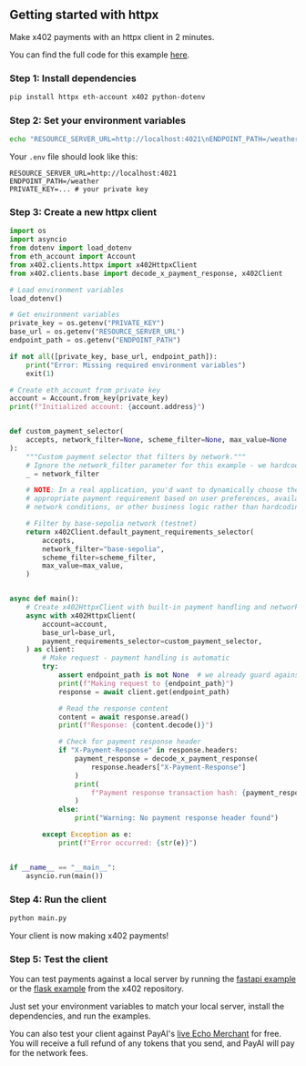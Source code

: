 ## Getting started with httpx

Make x402 payments with an httpx client in 2 minutes.

<Note>You can find the full code for this example [here](https://github.com/coinbase/x402/tree/main/examples/python/clients/httpx).</Note>

### Step 1: Install dependencies

```bash
pip install httpx eth-account x402 python-dotenv
```

### Step 2: Set your environment variables

```bash
echo "RESOURCE_SERVER_URL=http://localhost:4021\nENDPOINT_PATH=/weather\nPRIVATE_KEY=..." > .env
```

Your `.env` file should look like this:

```
RESOURCE_SERVER_URL=http://localhost:4021
ENDPOINT_PATH=/weather
PRIVATE_KEY=... # your private key
```

### Step 3: Create a new httpx client

```python main.py lines icon="python"
import os
import asyncio
from dotenv import load_dotenv
from eth_account import Account
from x402.clients.httpx import x402HttpxClient
from x402.clients.base import decode_x_payment_response, x402Client

# Load environment variables
load_dotenv()

# Get environment variables
private_key = os.getenv("PRIVATE_KEY")
base_url = os.getenv("RESOURCE_SERVER_URL")
endpoint_path = os.getenv("ENDPOINT_PATH")

if not all([private_key, base_url, endpoint_path]):
    print("Error: Missing required environment variables")
    exit(1)

# Create eth_account from private key
account = Account.from_key(private_key)
print(f"Initialized account: {account.address}")


def custom_payment_selector(
    accepts, network_filter=None, scheme_filter=None, max_value=None
):
    """Custom payment selector that filters by network."""
    # Ignore the network_filter parameter for this example - we hardcode base-sepolia
    _ = network_filter

    # NOTE: In a real application, you'd want to dynamically choose the most
    # appropriate payment requirement based on user preferences, available funds,
    # network conditions, or other business logic rather than hardcoding a network.

    # Filter by base-sepolia network (testnet)
    return x402Client.default_payment_requirements_selector(
        accepts,
        network_filter="base-sepolia",
        scheme_filter=scheme_filter,
        max_value=max_value,
    )


async def main():
    # Create x402HttpxClient with built-in payment handling and network filtering
    async with x402HttpxClient(
        account=account,
        base_url=base_url,
        payment_requirements_selector=custom_payment_selector,
    ) as client:
        # Make request - payment handling is automatic
        try:
            assert endpoint_path is not None  # we already guard against None above
            print(f"Making request to {endpoint_path}")
            response = await client.get(endpoint_path)

            # Read the response content
            content = await response.aread()
            print(f"Response: {content.decode()}")

            # Check for payment response header
            if "X-Payment-Response" in response.headers:
                payment_response = decode_x_payment_response(
                    response.headers["X-Payment-Response"]
                )
                print(
                    f"Payment response transaction hash: {payment_response['transaction']}"
                )
            else:
                print("Warning: No payment response header found")

        except Exception as e:
            print(f"Error occurred: {str(e)}")


if __name__ == "__main__":
    asyncio.run(main())
```

### Step 4: Run the client

```bash
python main.py
```

<Check>
  Your client is now making x402 payments!
</Check>

### Step 5: Test the client

You can test payments against a local server by running the [fastapi example](https://github.com/coinbase/x402/tree/main/examples/python/servers/fastapi) or the [flask example](https://github.com/coinbase/x402/tree/main/examples/python/servers/flask) from the x402 repository.  

Just set your environment variables to match your local server, install the dependencies, and run the examples.

<Note>You can also test your client against PayAI's [live Echo Merchant](https://x402.payai.network) for free. You will receive a full refund of any tokens that you send, and PayAI will pay for the network fees.</Note>